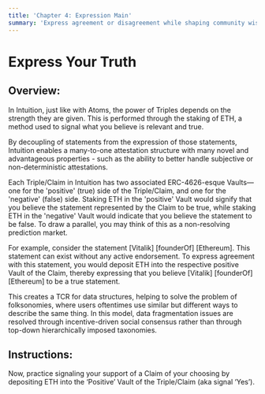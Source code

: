 ```yaml
---
title: 'Chapter 4: Expression Main'
summary: 'Express agreement or disagreement while shaping community wisdom.'
---
```


# Express Your Truth

## Overview:

In Intuition, just like with Atoms, the power of Triples depends on the strength they are given. This is performed through the staking of ETH, a method used to signal what you believe is relevant and true.

By decoupling of statements from the expression of those statements, Intuition enables a many-to-one attestation structure with many novel and advantageous properties - such as the ability to better handle subjective or non-deterministic attestations.

Each Triple/Claim in Intuition has two associated ERC-4626-esque Vaults—one for the 'positive' (true) side of the Triple/Claim, and one for the 'negative' (false) side. Staking ETH in the 'positive' Vault would signify that you believe the statement represented by the Claim to be true, while staking ETH in the 'negative' Vault would indicate that you believe the statement to be false. To draw a parallel, you may think of this as a non-resolving prediction market.

For example, consider the statement [Vitalik] [founderOf] [Ethereum]. This statement can exist without any active endorsement. To express agreement with this statement, you would deposit ETH into the respective positive Vault of the Claim, thereby expressing that you believe [Vitalik] [founderOf] [Ethereum] to be a true statement.

This creates a TCR for data structures, helping to solve the problem of folksonomies, where users oftentimes use similar but different ways to describe the same thing. In this model, data fragmentation issues are resolved through incentive-driven social consensus rather than through top-down hierarchically imposed taxonomies.

## Instructions:

Now, practice signaling your support of a Claim of your choosing by depositing ETH into the ‘Positive’ Vault of the Triple/Claim (aka signal ‘Yes’).
